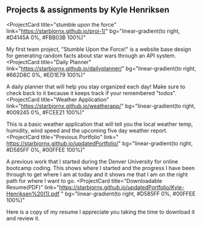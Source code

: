 ## Projects & assignments by Kyle Henriksen

<ProjectCard
  title="stumble upon the force"
  link="https://starbjornx.github.io/proj-1/"
  bg="linear-gradient(to right, #D4145A 0%, #FBB03B 100%)"
>
  My first team project, "Stumble Upon the Force!" is a website base design for
  generating random facts about star wars through an API system.
</ProjectCard>
<ProjectCard
  title="Daily Planner"
  link="https://starbjornx.github.io/dailyplanner/"
  bg="linear-gradient(to right, #662D8C 0%, #ED1E79 100%)"
>
  A daily planner that will help you stay organized each day! Make sure to check
  back to it because it keeps track if your remembered "todos".
</ProjectCard>
<ProjectCard
  title="Weather Application"
  link="https://starbjornx.github.io/weatherapp/"
  bg="linear-gradient(to right, #009245 0%, #FCEE21 100%)"
>
  This is a basic weather application that will tell you the local weather temp,
  humidity, wind speed and the upcoming five day weather report.
</ProjectCard>
<ProjectCard
  title="Previous Portfolio"
  link=" https://starbjornx.github.io/updatedPortfolio/"
  bg="linear-gradient(to right, #D585FF 0%, #00FFEE 100%)"
>
  A previous work that I started during the Denver University for online
  bootcamp coding. This shows where I started and the progress I have been
  through to get where I am at today and it shows me that I am on the right path
  for where I want to go.
</ProjectCard>
<ProjectCard
  title="Downloadable Resume(PDF)"
  link="https://starbjornx.github.io/updatedPortfolio/Kyle-Henriksen%20(1).pdf "
  bg="linear-gradient(to right, #D585FF 0%, #00FFEE 100%)"
>
  Here is a copy of my resume I appreciate you taking the time to download it
  and review it.
</ProjectCard>
